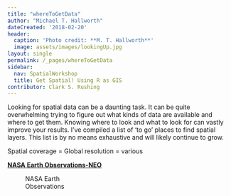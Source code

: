 ```yaml
---
title: "whereToGetData"
author: "Michael T. Hallworth"
dateCreated: '2018-02-20'
header:
  caption: 'Photo credit: **M. T. Hallworth**'
  image: assets/images/lookingUp.jpg
layout: single
permalink: /_pages/whereToGetData
sidebar:
  nav: SpatialWorkshop
  title: Get Spatial! Using R as GIS
contributor: Clark S. Rushing
---
```


Looking for spatial data can be a daunting task. It can be quite overwhelming trying to figure out what kinds of data are available and where to get them. Knowing where to look and what to look for can vastly improve your results. I've compiled a list of 'to go' places to find spatial layers. This list is by no means exhaustive and will likely continue to grow. 

Spatial coverage = Global 
resolution = various

<a href="https://neo.sci.gsfc.nasa.gov/" target="_blank">**NASA Earth Observations-NEO**</a>
<figure style="width: 150px" class="align-left">
  <img src="assets/images/neo_image.jpg" alt="">
  <figcaption>NASA Earth Observations</figcaption>
</figure>


